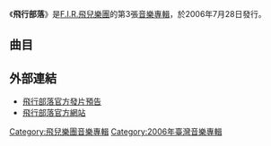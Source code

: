 {{Infobox album <!-- See Wikipedia:WikiProject_Albums -->
| name       = 飛行部落
| type       = 專輯
| artist     = [[F.I.R.飛兒樂團|F.I.R.飛兒樂團]]
| cover      = 飛行部落_(ALBUM_COVER).jpg
<!-- 未知參數 | background = PaleVioletRed -->
| released   = 2006年7月28日
| recorded   = 
| genre      = [[華語流行音樂|國語流行]]
| length     = 46分53秒
| label      = [[華納音樂|華納音樂]]
| producer   = [[陳建寧|陳建寧]]
| reviews    = 
| prev_title = [[無限_(飛兒樂團專輯)|無限]]
| prev_year  = 2005
| next_title = [[愛.歌姬|愛.歌姬]]
| next_year  = 2007
| misc       = {{Extra album cover
  | header  = 其他封面
  | type    = 單曲
  | cover   = Flight Tribe.jpg
  | caption = 單曲CD封面
  }}
}}
《'''飛行部落'''》是[[F.I.R.飛兒樂團|F.I.R.飛兒樂團]]的第3張[[音樂專輯|音樂專輯]]，於2006年7月28日發行。

==曲目==
{{Tracklist
| collapsed = 
| headline = 
| font_size = 
| total_length = 

| all_writing = 
| all_music = 
| all_lyrics = 
| all_arranger = 
| all_producer = 
| all_except = 

| extra_column =

| title1 = Intro
| note1 = 
| longnote1 = 
| music1 = F.I.R.
| lyrics1 = 
| arranger1 = 奧斯卡
| producer1 = 陳建寧
| extra1 = 
| length1 = 1:26

| title2 = Get High
| note2 = 
| longnote2 = 
| music2 = F.I.R.
| lyrics2 = F.I.R.、謝宥慧
| arranger2 = 奧斯卡
| producer2 = 陳建寧、[[謝文德|謝文德]]、陳秀珠
| extra2 = 
| length2 = 3:47

| title3 = 雨櫻花
| note3 = 
| longnote3 = 
| music3 = 黃漢青
| lyrics3 = F.I.R.、林尚德、[[易家揚|易家揚]]
| arranger3 = 奧斯卡
| producer3 = 陳建寧、謝文德、陳秀珠
| extra3 = 
| length3 = 4:39

| title4 = 天天夜夜
| note4 = 
| longnote4 = 取自〈{{link-en|How Do I Live}}〉，飛與阿沁對唱，並與[[黎安·萊姆絲|黎安·萊姆絲]]合唱<br />[[八大韓劇|八大韓劇]]《[[宮_(2006年電視劇)|宮 野蠻王妃]]》片頭曲
| music4 = Diane Warren、F.I.R
| lyrics4 = {{link-en|Diane Warren}}、F.I.R、易家揚、吳依錚、謝宥慧
| arranger4 = {{link-yue|Terence Teo|張瑞成}}
| producer4 = 陳建寧、謝文德
| extra4 = 
| length4 = 4:53

| title5 = 飛行部落
| note5 = 
| longnote5 = 
| music5 = F.I.R
| lyrics5 = F.I.R、易家揚
| arranger5 = Kenn C
| producer5 = 陳建寧、謝文德
| extra5 = 
| length5 = 4:28

| title6 = 北極圈
| note6 = 
| longnote6 = 
| music6 = 黃漢青
| lyrics6 = F.I.R.、謝宥慧
| arranger6 = Terence Teo
| producer6 = 陳建寧、謝文德
| extra6 = 
| length6 = 4:34

| title7 = 你很愛他
| note7 = 
| longnote7 = 
| music7 = 黃漢青
| lyrics7 = 黃漢青
| arranger7 = 黃中岳
| producer7 = 陳建寧、謝文德
| extra7 = 
| length7 = 4:47

| title8 = 1234567
| note8 = 
| longnote8 = 
| music8 = F.I.R.
| lyrics8 = F.I.R.、[[蕭閎仁|蕭閎仁]]、饒祥以
| arranger8 = 奧斯卡
| producer8 = 陳建寧、謝文德
| extra8 = 
| length8 = 3:35

| title9 = 眷戀
| note9 = 
| longnote9 = 
| music9 = 黃漢青
| lyrics9 = F.I.R.、謝宥慧
| arranger9 = Terence Teo
| producer9 = 陳建寧、謝文德
| extra9 = 
| length9 = 4:10

| title10 = I don't care
| note10 = 
| longnote10 = 
| music10 = F.I.R.
| lyrics10 = F.I.R.、林尚德
| arranger10 = 奧斯卡
| producer10 = 陳建寧、謝文德、陳秀珠
| extra10 = 
| length10 = 4:03

| title11 = 我最愛的人
| note11 = 
| longnote11 = 
| music11 = 黃漢青
| lyrics11 = 黃漢青
| arranger11 = Terence Teo
| producer11 = 陳建寧、謝文德、陳秀珠
| extra11 = 
| length11 = 4:20

| title12 = 天天夜夜
| note12 = 演奏版
| longnote12 = Hidden Track
| music12 = Diane Warren、F.I.R
| lyrics12 = 
| arranger12 = 
| producer12 = 
| extra12 = 
| length12 = 2:50
}}

{{F.I.R.飛兒樂團}}

==外部連結==
* [https://web.archive.org/web/20120204193905/http://www.warnermusic.com.tw/focus/mandarin/fir/flight_tribe/fir_advance/ 飛行部落官方發片預告]
* [https://web.archive.org/web/20060831000449/http://www.warnermusic.com.tw/focus/mandarin/fir/flight_tribe/ 飛行部落官方網站]

[[Category:飛兒樂團音樂專輯|Category:飛兒樂團音樂專輯]]
[[Category:2006年臺灣音樂專輯|Category:2006年臺灣音樂專輯]]